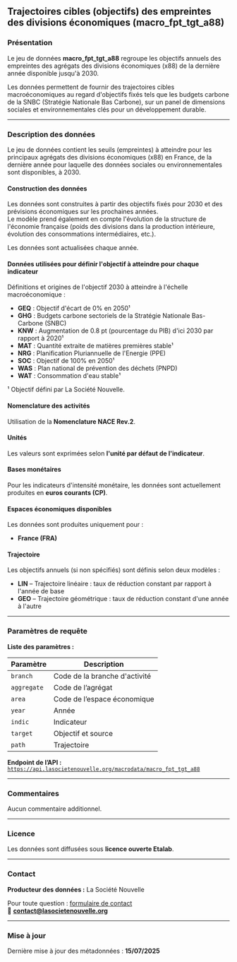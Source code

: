 ## Trajectoires cibles (objectifs) des empreintes des divisions économiques (macro_fpt_tgt_a88)

### Présentation

Le jeu de données **macro_fpt_tgt_a88** regroupe les objectifs annuels des empreintes des agrégats des divisions économiques (x88) de la dernière année disponible jusqu'à 2030.

Les données permettent de fournir des trajectoires cibles macroéconomiques au regard d'objectifs fixés tels que les budgets carbone de la SNBC (Stratégie Nationale Bas Carbone), sur un panel de dimensions sociales et environnementales clés pour un développement durable.

---

### Description des données

Le jeu de données contient les seuils (empreintes) à atteindre pour les principaux agrégats des divisions économiques (x88) en France, de la dernière année pour laquelle des données sociales ou environnementales sont disponibles, à 2030.

#### Construction des données

Les données sont construites à partir des objectifs fixés pour 2030 et des prévisions économiques sur les prochaines années.  
Le modèle prend également en compte l'évolution de la structure de l'économie française (poids des divisions dans la production intérieure, évolution des consommations intermédiaires, etc.).

Les données sont actualisées chaque année.

#### Données utilisées pour définir l'objectif à atteindre pour chaque indicateur

Définitions et origines de l'objectif 2030 à atteindre à l'échelle macroéconomique :

- **GEQ** : Objectif d'écart de 0% en 2050¹  
- **GHG** : Budgets carbone sectoriels de la Stratégie Nationale Bas-Carbone (SNBC)  
- **KNW** : Augmentation de 0.8 pt (pourcentage du PIB) d'ici 2030 par rapport à 2020¹  
- **MAT** : Quantité extraite de matières premières stable¹  
- **NRG** : Planification Pluriannuelle de l'Energie (PPE)  
- **SOC** : Objectif de 100% en 2050¹  
- **WAS** : Plan national de prévention des déchets (PNPD)  
- **WAT** : Consommation d'eau stable¹  

¹ Objectif défini par La Société Nouvelle.

#### Nomenclature des activités

Utilisation de la **Nomenclature NACE Rev.2**.

#### Unités

Les valeurs sont exprimées selon **l'unité par défaut de l'indicateur**.

#### Bases monétaires

Pour les indicateurs d'intensité monétaire, les données sont actuellement produites en **euros courants (CP)**.

#### Espaces économiques disponibles

Les données sont produites uniquement pour :
- **France (FRA)**

#### Trajectoire

Les objectifs annuels (si non spécifiés) sont définis selon deux modèles :

- **LIN** – Trajectoire linéaire : taux de réduction constant par rapport à l'année de base  
- **GEO** – Trajectoire géométrique : taux de réduction constant d'une année à l'autre

---

### Paramètres de requête

**Liste des paramètres :**

<table>
  <thead>
    <tr>
      <th>Paramètre</th>
      <th>Description</th>
    </tr>
  </thead>
  <tbody>
    <tr>
      <td><code>branch</code></td>
      <td>Code de la branche d'activité</td>
    </tr>
    <tr>
      <td><code>aggregate</code></td>
      <td>Code de l’agrégat</td>
    </tr>
    <tr>
      <td><code>area</code></td>
      <td>Code de l’espace économique</td>
    </tr>
    <tr>
      <td><code>year</code></td>
      <td>Année</td>
    </tr>
    <tr>
      <td><code>indic</code></td>
      <td>Indicateur</td>
    </tr>
    <tr>
      <td><code>target</code></td>
      <td>Objectif et source</td>
    </tr>
    <tr>
      <td><code>path</code></td>
      <td>Trajectoire</td>
    </tr>
  </tbody>
</table>

**Endpoint de l’API :**  
[`https://api.lasocietenouvelle.org/macrodata/macro_fpt_tgt_a88`](https://api.lasocietenouvelle.org/macrodata/macro_fpt_tgt_a88)

---

### Commentaires

Aucun commentaire additionnel.

---

### Licence

Les données sont diffusées sous **licence ouverte Etalab**.

---

### Contact

**Producteur des données :** La Société Nouvelle  

Pour toute question : [formulaire de contact](https://lasocietenouvelle.org/contact)  
📧 **contact@lasocietenouvelle.org**

---

### Mise à jour

Dernière mise à jour des métadonnées : **15/07/2025**
